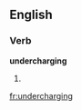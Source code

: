==English==

===Verb===
'''undercharging'''

# {{third-person singular of|[[undercharge]]}}

[[fr:undercharging]]